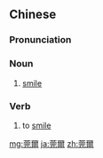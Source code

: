 ==Chinese==
{{zh-forms|s=莞尔}}

===Pronunciation===
{{zh-pron
|m=wǎn'ěr
|cat=n,v
}}

===Noun===
{{zh-noun}}

# {{lb|zh|formal}} [[smile]]

===Verb===
{{zh-verb}}

# {{lb|zh|formal}} to [[smile]]

[[mg:莞爾]]
[[ja:莞爾]]
[[zh:莞爾]]